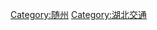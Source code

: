 {{Catnav|頁面分類|各種主題的頁面分類|依中国各省来作的分类|中國各省交通|湖北交通}}
{{Catnav|頁面分類|...|交通|各國交通|中国交通|中國各省交通|湖北交通}}

[[Category:随州|Category:随州]]
[[Category:湖北交通|Category:湖北交通]]